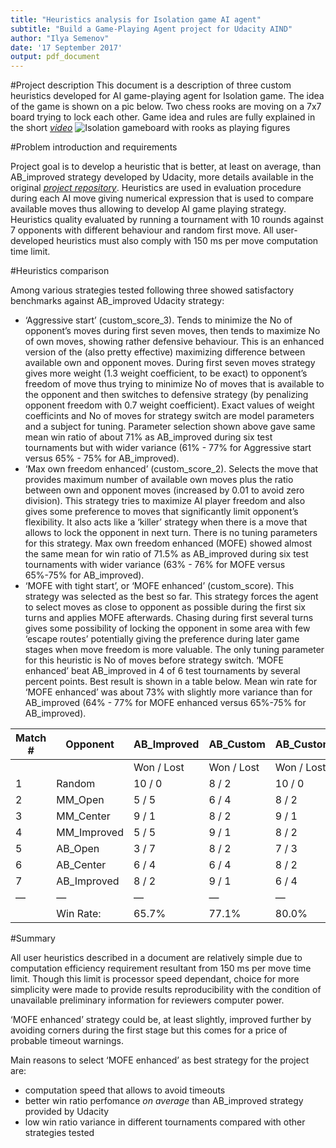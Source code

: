 ```yaml
---
title: "Heuristics analysis for Isolation game AI agent"
subtitle: "Build a Game-Playing Agent project for Udacity AIND"
author: "Ilya Semenov"
date: '17 September 2017'
output: pdf_document
---
```


#Project description
This document is a description of three custom heuristics developed for AI game-playing agent for Isolation game. The idea of the game is shown on a pic below. Two chess rooks are moving on a 7x7 board trying to lock each other. Game idea and rules are fully explained in the short  [_video_](https://www.youtube.com/watch?v=i8z3-fn4wDM)
![Isolation gameboard with rooks as playing figures](isolation.png)

#Problem introduction and requirements

Project goal is to develop a heuristic that is better, at least on average, than AB_improved strategy developed by Udacity, more details available in the original [_project repository_](https://github.com/udacity/AIND-Isolation). Heuristics are used in evaluation procedure during each AI move giving numerical expression that is used to compare available moves thus allowing to develop AI game playing strategy.
Heuristics quality evaluated by running a tournament with 10 rounds against 7 opponents with different behaviour and random first move.
All user-developed heuristics must also comply with 150 ms per move computation time limit.

#Heuristics comparison

Among various strategies tested following three showed satisfactory benchmarks against AB_improved Udacity strategy:

* 'Aggressive start' (custom_score_3). Tends to minimize the No of opponent's moves during first seven moves, then tends to maximize No of own moves, showing rather defensive behaviour. This is an enhanced version of the (also pretty effective) maximizing difference between available own and opponent moves. During first seven moves strategy gives more weight (1.3 weight coefficient, to be exact) to opponent's freedom of move thus trying to minimize No of moves that is available to the opponent and then switches to defensive strategy (by penalizing opponent freedom with 0.7 weight coefficient).
Exact values of weight coefficints and No of moves for strategy switch are model parameters and a subject for tuning. Parameter selection shown above gave same mean win ratio of about 71% as AB_improved during six test tournaments but with wider variance (61% - 77% for Aggressive start versus 65% - 75% for AB_improved).
* 'Max own freedom enhanced' (custom_score_2). Selects the move that provides maximum number of available own moves plus the ratio between own and opponent moves (increased by 0.01 to avoid zero division). This strategy tries to maximize AI player freedom and also gives some preference to moves that significantly limit opponent's flexibility. It also acts like a 'killer' strategy when there is a move that allows to lock the opponent in next turn.
There is no tuning parameters for this strategy. Max own freedom enhanced (MOFE) showed almost the same mean for win ratio of 71.5% as AB_improved during six test tournaments with wider variance (63% - 76% for MOFE versus 65%-75% for AB_improved).
* 'MOFE with tight start', or 'MOFE enhanced' (custom_score). This strategy was selected as the best so far. This strategy forces the agent to select moves as close to opponent as possible during the first six turns and applies MOFE afterwards. Chasing during first several turns gives some possibility of locking the opponent in some area with few 'escape routes' potentially giving the preference during later game stages when move freedom is more valuable.
The only tuning parameter for this heuristic is No of moves before strategy switch. 'MOFE enhanced' beat AB_improved in 4 of 6 test tournaments by several percent points. Best result is shown in a table below. Mean win rate for 'MOFE enhanced' was about 73% with slightly more variance than for AB_improved (64% - 77% for MOFE enhanced versus 65%-75% for AB_improved).

\begin{center}
\textbf{Matches Results}
\end{center}

| Match #     | Opponent   |AB_Improved   | AB_Custom  |AB_Custom_2   | AB_Custom_3  |
|---|---|---|---|---|---|
|   |   | Won  / Lost  | Won / Lost  | Won / Lost  | Won / Lost  |
|1   |Random   |10  / 0   |8  / 2   | 10  / 0  | 10   / 0  |
|2   |MM_Open   | 5 / 5  |6 / 4   | 8 / 2  |8 / 2   |
|3   |MM_Center   | 9 / 1  |8 / 2   | 9 / 1  |9 / 1   |
|4   |MM_Improved   | 5 / 5  |9 / 1   |8 / 2   |7 / 3   |
|5   |AB_Open   | 3 / 7  |8 / 2   |7 / 3   |6 / 4   |
|6   |AB_Center   |6 / 4   |6 / 4   |8 / 2   |3 / 7   |
|7   |AB_Improved   |8 / 2   |9 / 1   |6 / 4   |3 / 7   |
|---|---|---|---|---|---|
|   |Win Rate:   |65.7%   |77.1%   |80.0%   |65.7%   |

#Summary

All user heuristics described in a document are relatively simple due to computation efficiency requirement resultant from 150 ms per move time limit. Though this limit is processor speed dependant, choice for more simplicity were made to provide results reproducibility with the condition of unavailable preliminary information for reviewers computer power.

'MOFE enhanced' strategy could be, at least slightly, improved further by avoiding corners during the first stage but this comes for a price of probable timeout warnings.

Main reasons to select 'MOFE enhanced' as best strategy for the project are:

* computation speed that allows to avoid timeouts
* better win ratio perfomance _on average_ than AB_improved strategy provided by Udacity
* low win ratio variance in different tournaments compared with other strategies tested